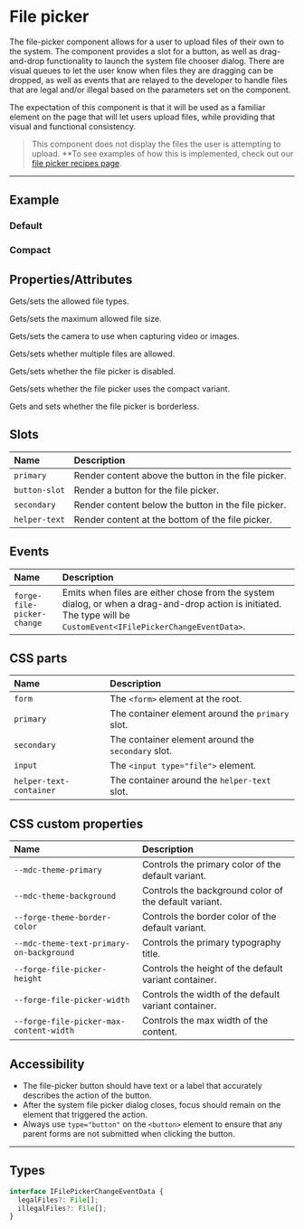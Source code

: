 
<PageSection>

# File picker

The file-picker component allows for a user to upload files of their own to the system. The component provides a slot for a button, as
well as drag-and-drop functionality to launch the system file chooser dialog. There are visual queues to let the user know
when files they are dragging can be dropped, as well as events that are relayed to the developer to handle files that are
legal and/or illegal based on the parameters set on the component.

The expectation of this component is that it will be used as a familiar element on the page that will let users upload
files, while providing that visual and functional consistency.

> This component does not display the files the user is attempting to upload. **To see examples of how this is implemented,
> check out our [file picker recipes page](https://forge.tylertech.com/recipes/file-picker).

</PageSection>

---

<PageSection>

## Example

### Default

<LiveDemo codeHtml={FilePickerDefaultCodeHtml()} codeTs={FilePickerDefaultCodeTs()}>
  <FilePickerDemo hasHelperText />
</LiveDemo>

### Compact

<LiveDemo codeHtml={FilePickerCompactCodeHtml()} codeTs={FilePickerCompactCodeTs()}>
  <FilePickerDemo compact borderless />
</LiveDemo>

</PageSection>

<PageSection>

## Properties/Attributes

<PropertyDef name="accept" type="string | null" defaultValue="null">

Gets/sets the allowed file types.

</PropertyDef>

<PropertyDef name="maxSize" type="string | null" defaultValue="null">

Gets/sets the maximum allowed file size.

</PropertyDef>

<PropertyDef name="capture" type="string | null" defaultValue="null">

Gets/sets the camera to use when capturing video or images.

</PropertyDef>

<PropertyDef name="multiple" type="boolean" defaultValue="false">

Gets/sets whether multiple files are allowed.

</PropertyDef>

<PropertyDef name="disabled" type="boolean" defaultValue="false">

Gets/sets whether the file picker is disabled.

</PropertyDef>

<PropertyDef name="compact" type="boolean" defaultValue="false">

Gets/sets whether the file picker uses the compact variant.

</PropertyDef>

<PropertyDef name="borderless" type="boolean" defaultValue="false">

Gets and sets whether the file picker is borderless.

</PropertyDef>

</PageSection>

<PageSection>

## Slots

| Name               | Description
| :------------------| :-----------------
| `primary`          | Render content above the button in the file picker.
| `button-slot`      | Render a button for the file picker.
| `secondary`        | Render content below the button in the file picker.
| `helper-text`      | Render content at the bottom of the file picker.

</PageSection>

<PageSection>

## Events

| Name                               | Description
| :----------------------------------| :----------------
| `forge-file-picker-change`           | Emits when files are either chose from the system dialog, or when a drag-and-drop action is initiated. The type will be `CustomEvent<IFilePickerChangeEventData>`.

</PageSection>

<PageSection>

## CSS parts

| Name                                 | Description
| :------------------------------------| :-----------------------
| `form`                               | The `<form>` element at the root.
| `primary`                            | The container element around the `primary` slot.
| `secondary`                          | The container element around the `secondary` slot.
| `input`                              | The `<input type="file">` element.
| `helper-text-container`              | The container around the `helper-text` slot.

</PageSection>

<PageSection>

## CSS custom properties

| Name                                                | Description
| :---------------------------------------------------| :-----------------------
| `--mdc-theme-primary`                               | Controls the primary color of the default variant.
| `--mdc-theme-background`                            | Controls the background color of the default variant.
| `--forge-theme-border-color`                        | Controls the border color of the default variant.
| `--mdc-theme-text-primary-on-background`            | Controls the primary typography title.
| `--forge-file-picker-height`                        | Controls the height of the default variant container.
| `--forge-file-picker-width`                         | Controls the width of the default variant container.
| `--forge-file-picker-max-content-width`             | Controls the max width of the content.

</PageSection>

<PageSection>

## Accessibility

- The file-picker button should have text or a label that accurately describes the action of the button.
- After the system file picker dialog closes, focus should remain on the element that triggered the action.
- Always use `type="button"` on the `<button>` element to ensure that any parent forms are not submitted when clicking the button.

</PageSection>

---

<PageSection>

## Types

```ts
interface IFilePickerChangeEventData {
  legalFiles?: File[];
  illegalFiles?: File[];
}
```

</PageSection>
